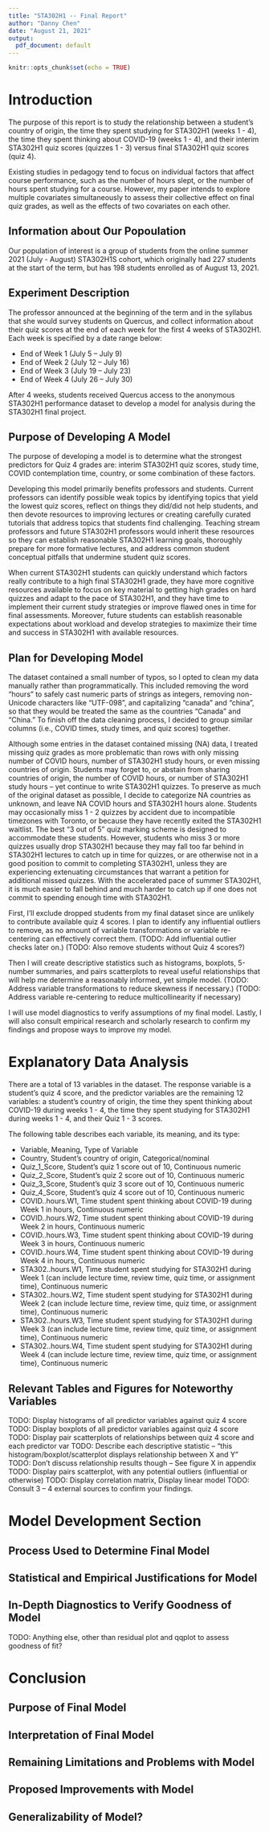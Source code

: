 ```yaml
---
title: "STA302H1 -- Final Report"
author: "Danny Chen"
date: "August 21, 2021"
output:
  pdf_document: default
---
```


```r
knitr::opts_chunk$set(echo = TRUE)
```

# Introduction

The purpose of this report is to study the relationship between a student's country of origin, the time they spent studying for STA302H1 (weeks 1 - 4), the time they spent thinking about COVID-19 (weeks 1 - 4), and their interim STA302H1 quiz scores (quizzes 1 - 3) versus final STA302H1 quiz scores (quiz 4).

Existing studies in pedagogy tend to focus on individual factors that affect course performance, such as the number of hours slept, or the number of hours spent studying for a course. However, my paper intends to explore multiple covariates simultaneously to assess their collective effect on final quiz grades, as well as the effects of two covariates on each other.

## Information about Our Popoulation

Our population of interest is a group of students from the online summer 2021 (July - August) STA302H1S cohort, which originally had 227 students at the start of the term, but has 198 students enrolled as of August 13, 2021.

## Experiment Description

The professor announced at the beginning of the term and in the syllabus that she would survey students on Quercus, and collect information about their quiz scores at the end of each week for the first 4 weeks of STA302H1. Each week is specified by a date range below:

- End of Week 1 (July 5 – July 9)
- End of Week 2 (July 12 – July 16)
- End of Week 3 (July 19 – July 23)
- End of Week 4 (July 26 – July 30)

After 4 weeks, students received Quercus access to the anonymous STA302H1 performance dataset to develop a model for analysis during the STA302H1 final project.

## Purpose of Developing A Model

The purpose of developing a model is to determine what the strongest predictors for Quiz 4 grades are: interim STA302H1 quiz scores, study time, COVID contemplation time, country, or some combination of these factors.

Developing this model primarily benefits professors and students. Current professors can identify possible weak topics by identifying topics that yield the lowest quiz scores, reflect on things they did/did not help students, and then devote resources to improving lectures or creating carefully curated tutorials that address topics that students find challenging. Teaching stream professors and future STA302H1 professors would inherit these resources so they can establish reasonable STA302H1 learning goals, thoroughly prepare for more formative lectures, and address common student conceptual pitfalls that undermine student quiz scores.

When current STA302H1 students can quickly understand which factors really contribute to a high final STA302H1 grade, they have more cognitive resources available to focus on key material to getting high grades on hard quizzes and adapt to the pace of STA302H1, and they have time to implement their current study strategies or improve flawed ones in time for final assessments. Moreover, future students can establish reasonable expectations about workload and develop strategies to maximize their time and success in STA302H1 with available resources.

## Plan for Developing Model

The dataset contained a small number of typos, so I opted to clean my data manually rather than programmatically. This included removing the word "hours" to safely cast numeric parts of strings as integers, removing non-Unicode characters like "UTF-098”, and capitalizing "canada" and "china", so that they would be treated the same as the countries "Canada" and "China." To finish off the data cleaning process, I decided to group similar columns (i.e., COVID times, study times, and quiz scores) together.

Although some entries in the dataset contained missing (NA) data, I treated missing quiz grades as more problematic than rows with only missing number of COVID hours, number of STA302H1 study hours, or even missing countries of origin. Students may forget to, or abstain from sharing countries of origin, the number of COVID hours, or number of STA302H1 study hours -- yet continue to write STA302H1 quizzes. To preserve as much of the original dataset as possible, I decide to categorize NA countries as unknown, and leave NA COVID hours and STA302H1 hours alone. Students may occasionally miss 1 - 2 quizzes by accident due to incompatible timezones with Toronto, or because they have recently exited the STA302H1 waitlist. The best "3 out of 5" quiz marking scheme is designed to accommodate these students. However, students who miss 3 or more quizzes usually drop STA302H1 because they may fall too far behind in STA302H1 lectures to catch up in time for quizzes, or are otherwise not in a good position to commit to completing STA302H1, unless they are experiencing extenuating circumstances that warrant a petition for additional missed quizzes.
With the accelerated pace of summer STA302H1, it is much easier to fall behind and much harder to catch up if one does not commit to spending enough time with STA302H1.

First, I'll exclude dropped students from my final dataset since are unlikely to contribute available quiz 4 scores. I plan to identify any influential outliers to remove, as no amount of variable transformations or variable re-centering can effectively correct them. \newline
(TODO: Add influential outlier checks later on.) \newline
(TODO: Also remove students without Quiz 4 scores?)

Then I will create descriptive statistics such as histograms, boxplots, 5-number summaries, and pairs scatterplots to reveal useful relationships that will help me determine a reasonably informed, yet simple model. 
(TODO: Address variable transformations to reduce skewness if necessary.) \newline
(TODO: Address variable re-centering to reduce multicollinearity if necessary)

I will use model diagnostics to verify assumptions of my final model. Lastly, I will also consult empirical research and scholarly research to  confirm my findings and propose ways to improve my model.

\newpage

# Explanatory Data Analysis

There are a total of 13 variables in the dataset. The response variable is a student's quiz 4 score, and the predictor variables are the remaining 12 variables: a student's country of origin, the time they spent thinking about COVID-19 during weeks 1 - 4, the time they spent studying for STA302H1 during weeks 1 - 4, and their Quiz 1 - 3 scores.

The following table describes each variable, its meaning, and its type:

- Variable,	Meaning, Type of Variable
- Country, Student’s country of origin, Categorical/nominal
- Quiz_1_Score, Student’s quiz 1 score out of 10, Continuous numeric
- Quiz_2_Score, Student’s quiz 2 score out of 10, Continuous numeric
- Quiz_3_Score, Student’s quiz 3 score out of 10, Continuous numeric
- Quiz_4_Score, Student’s quiz 4 score out of 10, Continuous numeric
- COVID..hours.W1, Time student spent thinking about COVID-19 during Week 1 in hours, Continuous numeric
- COVID..hours.W2, Time student spent thinking about COVID-19 during Week 2 in hours, Continuous numeric
- COVID..hours.W3, Time student spent thinking about COVID-19 during Week 3 in hours, Continuous numeric
- COVID..hours.W4, Time student spent thinking about COVID-19 during Week 4 in hours, Continuous numeric
- STA302..hours.W1, Time student spent studying for STA302H1 during Week 1 (can include lecture time, review time, quiz time, or assignment time), Continuous numeric
- STA302..hours.W2, Time student spent studying for STA302H1 during Week 2 (can include lecture time, review time, quiz time, or assignment time), Continuous numeric
- STA302..hours.W3, Time student spent studying for STA302H1 during Week 3 (can include lecture time, review time, quiz time, or assignment time), Continuous numeric
- STA302..hours.W4, Time student spent studying for STA302H1 during Week 4 (can include lecture time, review time, quiz time, or assignment time), Continuous numeric

## Relevant Tables and Figures for Noteworthy Variables

TODO: Display histograms of all predictor variables against quiz 4 score \newline
TODO: Display boxplots of all predictor variables against quiz 4 score \newline
TODO: Display pair scatterplots of relationships between quiz 4 score and each predictor var \newline
TODO: Describe each descriptive statistic – “this histogram/boxplot/scatterplot displays relationship between X and Y” \newline
TODO: Don’t discuss relationship results though -- See figure X in appendix \newline
TODO: Display pairs scatterplot, with any potential outliers (influential or otherwise) \newline
TODO: Display correlation matrix, Display linear model \newline
TODO: Consult 3 – 4 external sources to confirm your findings.

\newpage

# Model Development Section

## Process Used to Determine Final Model



## Statistical and Empirical Justifications for Model



## In-Depth Diagnostics to Verify Goodness of Model

TODO: Anything else, other than residual plot and qqplot to assess goodness of fit?

\newpage

# Conclusion

## Purpose of Final Model



## Interpretation of Final Model



## Remaining Limitations and Problems with Model



## Proposed Improvements with Model



## Generalizability of Model?


